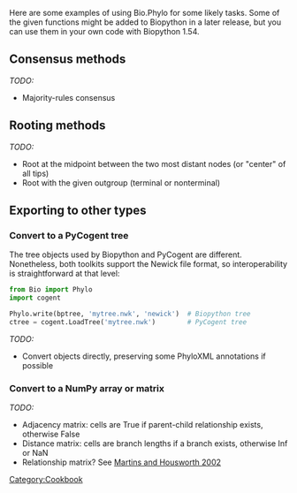 Here are some examples of using Bio.Phylo for some likely tasks. Some of the given functions might be added to Biopython in a later release, but you can use them in your own code with Biopython 1.54.

==Consensus methods==

''TODO:''
* Majority-rules consensus


==Rooting methods==

''TODO:''

* Root at the midpoint between the two most distant nodes (or "center" of all tips)
* Root with the given outgroup (terminal or nonterminal)


==Exporting to other types==

===Convert to a PyCogent tree===

The tree objects used by Biopython and PyCogent are different. Nonetheless, both toolkits support the Newick file format, so interoperability is straightforward at that level:

<source lang=Python>
from Bio import Phylo
import cogent

Phylo.write(bptree, 'mytree.nwk', 'newick')  # Biopython tree
ctree = cogent.LoadTree('mytree.nwk')        # PyCogent tree
</source>

''TODO:''

* Convert objects directly, preserving some PhyloXML annotations if possible


===Convert to a NumPy array or matrix===

''TODO:''

* Adjacency matrix: cells are True if parent-child relationship exists, otherwise False
* Distance matrix: cells are branch lengths if a branch exists, otherwise Inf or NaN
* Relationship matrix? See [http://www.jstor.org/stable/3070822 Martins and Housworth 2002]

[[Category:Cookbook]]